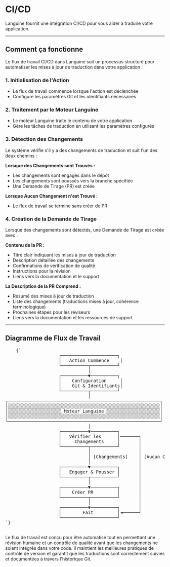 # CI/CD

Languine fournit une intégration CI/CD pour vous aider à traduire votre application.

---

## Comment ça fonctionne

Le flux de travail CI/CD dans Languine suit un processus structuré pour automatiser les mises à jour de traduction dans votre application :

### 1. Initialisation de l'Action
- Le flux de travail commence lorsque l'action est déclenchée
- Configure les paramètres Git et les identifiants nécessaires

### 2. Traitement par le Moteur Languine
- Le moteur Languine traite le contenu de votre application
- Gère les tâches de traduction en utilisant les paramètres configurés

### 3. Détection des Changements
Le système vérifie s'il y a des changements de traduction et suit l'un des deux chemins :

**Lorsque des Changements sont Trouvés :**
- Les changements sont engagés dans le dépôt
- Les changements sont poussés vers la branche spécifiée
- Une Demande de Tirage (PR) est créée

**Lorsque Aucun Changement n'est Trouvé :**
- Le flux de travail se termine sans créer de PR

### 4. Création de la Demande de Tirage
Lorsque des changements sont détectés, une Demande de Tirage est créée avec :

**Contenu de la PR :**
- Titre clair indiquant les mises à jour de traduction
- Description détaillée des changements
- Confirmations de vérification de qualité
- Instructions pour la révision
- Liens vers la documentation et le support

**La Description de la PR Comprend :**
- Résumé des mises à jour de traduction
- Liste des changements (traductions mises à jour, cohérence terminologique)
- Prochaines étapes pour les réviseurs
- Liens vers la documentation et les ressources de support

---

## Diagramme de Flux de Travail

<div className="flex flex-col items-center justify-center p-4 h-[400px] sm:h-[500px] md:h-[650px]">
  <pre
    className="p-4 text-sm leading-5 mb-4 scale-[0.5] sm:scale-[0.65] md:scale-90 transform-gpu"
    style={{
      fontFamily: "monospace",
      whiteSpace: "pre",
      textAlign: "left",
    }}
  >
    {`
                    ┌─────────────────────┐
                    │   Action Commence    │
                    └──────────┬──────────┘
                               │
                    ┌──────────▼──────────┐
                    │    Configuration     │
                    │    Git & Identifiants│
                    └──────────┬──────────┘
                               │
┌─────────────────────────────────────────────────────────┐
│░░░░░░░░░░░░░░░░░░░░░░░░░░░░░░░░░░░░░░░░░░░░░░░░░░░░░░░░░│
│░░░░░░░░░░░░░░░░░░░░ Moteur Languine ░░░░░░░░░░░░░░░░░░░░│
│░░░░░░░░░░░░░░░░░░░░░░░░░░░░░░░░░░░░░░░░░░░░░░░░░░░░░░░░░│
└─────────────────────────────────────────────────────────┘
                               │
                    ┌──────────▼──────────┐
                    │   Vérifier les      │───────┐
                    │     Changements     │       │
                    └──────────┬──────────┘       │
                               │                  │
                               │ [Changements]    │ [Aucun Changement]
                               │                  │
                    ┌──────────▼──────────┐       │
                    │   Engager & Pousser │       │
                    └──────────┬──────────┘       │
                               │                  │
                    ┌──────────▼──────────┐       │
                    │    Créer PR         │       │
                    └──────────┬──────────┘       │
                               │                  │
                    ┌──────────▼──────────┐       │
                    │        Fait         │◄──────┘
                    └─────────────────────┘
`}
  </pre>
</div>

Le flux de travail est conçu pour être automatisé tout en permettant une révision humaine et un contrôle de qualité avant que les changements ne soient intégrés dans votre code. Il maintient les meilleures pratiques de contrôle de version et garantit que les traductions sont correctement suivies et documentées à travers l'historique Git.

